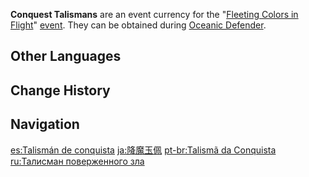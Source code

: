 {{Item Infobox
|id           = 000139
|image        = Item Conquest Talisman.png
|type         = Event Items
|group        = Event Currencies
|event        = Fleeting Colors in Flight
|quality      = 4
|description  = A strange talisman that appeared out of nowhere on your person. You can still feel powerful emotions emanating vaguely from this talisman when you hold it tight...
|source1      = [[Fleeting Colors in Flight]] Event: [[Fleeting Colors in Flight/Oceanic Defender|Oceanic Defender]]
}}
'''Conquest Talismans''' are an event currency for the "[[Fleeting Colors in Flight]]" [[event]]. They can be obtained during [[Fleeting Colors in Flight/Oceanic Defender|Oceanic Defender]].

==Other Languages==
{{Other Languages
|en      = Conquest Talisman
|zhs     = 降魔玉符
|zhs_rm  = Jiàngmó Yùfú
|zht     = 降魔玉符
|zht_rm  = Jiàngmó Yùfú
|zh_tl   = Demon Conquering Jade Talisman
|ja      = 降魔玉佩
|ja_rm   = Kouma Gyokuhai
|ja_tl   = Demon Conquering Jade Talisman
|ko      = 항마의 옥 장신구
|ko_rm   = Hangma-ui Ok Jangsin'gu
|ko_tl   = Demon Conquering Jade Talisman
|es      = Talismán de conquista
|es_tl   = Talisman of Conquest
|fr      = Talisman de conquête
|fr_tl   = Conquest Talisman
|ru      = Талисман поверженного зла
|ru_tl   = Conquered Evil Talisman
|th      = Conquest Talisman
|vi      = Bùa Hàng Ma
|vi_tl   = 
|de      = Eroberungstalisman
|de_tl   = Conquest Talisman
|id      = Conquest Talisman
|pt      = Talismã da Conquista
|pt_tl   = 
|tr      = Fetih Tılsımı
|tr_tl   = 
|it      = Talismano della conquista
|it_tl   = 
}}

==Change History==
{{Change History|2.4}}

==Navigation==
{{Precious Navbox|Currency}}

[[es:Talismán de conquista]]
[[ja:降魔玉佩]]
[[pt-br:Talismã da Conquista]]
[[ru:Талисман поверженного зла]]